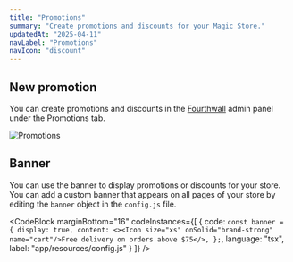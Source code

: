 ```yaml
---
title: "Promotions"
summary: "Create promotions and discounts for your Magic Store."
updatedAt: "2025-04-11"
navLabel: "Promotions"
navIcon: "discount"
---
```


## New promotion

You can create promotions and discounts in the [Fourthwall](https://my-shop.fourthwall.com/admin/dashboard/promotions) admin panel under the Promotions tab.

![Promotions](/images/docs/magic-store/banner-1.jpg)

## Banner

You can use the banner to display promotions or discounts for your store. You can add a custom banner that appears on all pages of your store by editing the `banner` object in the `config.js` file.

<CodeBlock
    marginBottom="16"
    codeInstances={[
  {
    code:
`const banner = {
    display: true,
    content: <><Icon size="xs" onSolid="brand-strong" name="cart"/>Free delivery on orders above $75</>,
};`, 
    language: "tsx",
    label: "app/resources/config.js"
  }
]} />